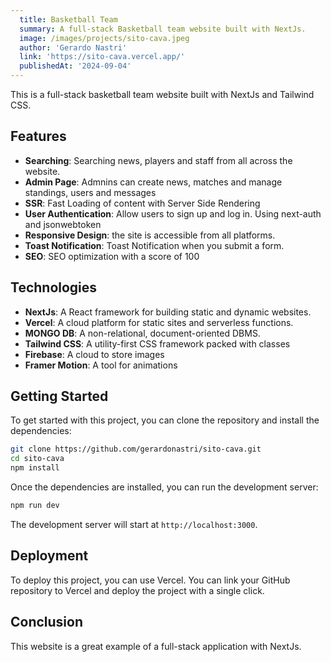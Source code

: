 ```yaml
---
  title: Basketball Team
  summary: A full-stack Basketball team website built with NextJs.
  image: /images/projects/sito-cava.jpeg
  author: 'Gerardo Nastri'
  link: 'https://sito-cava.vercel.app/'
  publishedAt: '2024-09-04'
---
```


This is a full-stack basketball team website built with NextJs and Tailwind CSS.

## Features

- **Searching**: Searching news, players and staff from all across the website.
- **Admin Page**: Admnins can create news, matches and manage standings, users and messages
- **SSR**: Fast Loading of content with Server Side Rendering
- **User Authentication**: Allow users to sign up and log in. Using next-auth and jsonwebtoken
- **Responsive Design**: the site is accessible from all platforms.
- **Toast Notification**: Toast Notification when you submit a form.
- **SEO**: SEO optimization with a score of 100

## Technologies

- **NextJs**: A React framework for building static and dynamic websites.
- **Vercel**: A cloud platform for static sites and serverless functions.
- **MONGO DB**: A non-relational, document-oriented DBMS.
- **Tailwind CSS**: A utility-first CSS framework packed with classes
- **Firebase**: A cloud to store images
- **Framer Motion**: A tool for animations

## Getting Started

To get started with this project, you can clone the repository and install the
dependencies:

```bash
git clone https://github.com/gerardonastri/sito-cava.git
cd sito-cava
npm install
```

Once the dependencies are installed, you can run the development server:

```bash
npm run dev
```

The development server will start at `http://localhost:3000`.

## Deployment

To deploy this project, you can use Vercel. You can link your GitHub repository
to Vercel and deploy the project with a single click.

## Conclusion

This website is a great example of a full-stack
application with NextJs. 
